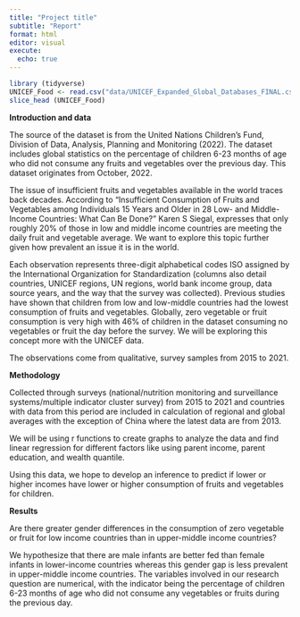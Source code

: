 ```yaml
---
title: "Project title"
subtitle: "Report"
format: html
editor: visual
execute:
  echo: true
---
```


```r
library (tidyverse)
UNICEF_Food <- read.csv("data/UNICEF_Expanded_Global_Databases_FINAL.csv")
slice_head (UNICEF_Food)
```

**Introduction and data**

The source of the dataset is from the United Nations Children's Fund, Division of Data, Analysis, Planning and Monitoring (2022). The dataset includes global statistics on the percentage of children 6-23 months of age who did not consume any fruits and vegetables over the previous day. This dataset originates from October, 2022.

The issue of insufficient fruits and vegetables available in the world traces back decades. According to "Insufficient Consumption of Fruits and Vegetables among Individuals 15 Years and Older in 28 Low- and Middle-Income Countries: What Can Be Done?" Karen S Siegal, expresses that only roughly 20% of those in low and middle income countries are meeting the daily fruit and vegetable average. We want to explore this topic further given how prevalent an issue it is in the world.

Each observation represents three-digit alphabetical codes ISO assigned by the International Organization for Standardization (columns also detail countries, UNICEF regions, UN regions, world bank income group, data source years, and the way that the survey was collected). Previous studies have shown that children from low and low-middle countries had the lowest consumption of fruits and vegetables. Globally, zero vegetable or fruit consumption is very high with 46% of children in the dataset consuming no vegetables or fruit the day before the survey. We will be exploring this concept more with the UNICEF data.

The observations come from qualitative, survey samples from 2015 to 2021.

**Methodology**

Collected through surveys (national/nutrition monitoring and surveillance systems/multiple indicator cluster survey) from 2015 to 2021 and countries with data from this period are included in calculation of regional and global averages with the exception of China where the latest data are from 2013.

We will be using r functions to create graphs to analyze the data and find linear regression for different factors like using parent income, parent education, and wealth quantile. 

Using this data, we hope to develop an inference to predict if lower or higher incomes have lower or higher consumption of fruits and vegetables for children.

**Results**

Are there greater gender differences in the consumption of zero vegetable or fruit for low income countries than in upper-middle income countries?


We hypothesize that there are male infants are better fed than female infants in lower-income countries whereas this gender gap is less prevalent in upper-middle income countries.
The variables involved in our research question are numerical, with the indicator being the percentage of children 6-23 months of age who did not consume any vegetables or fruits during the previous day. 

